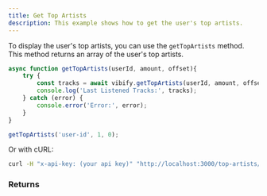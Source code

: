```yaml
---
title: Get Top Artists
description: This example shows how to get the user's top artists.
---
```



To display the user's top artists, you can use the `getTopArtists` method. This method returns an array of the user's top artists.

```js
async function getTopArtists(userId, amount, offset){
    try {
        const tracks = await vibify.getTopArtists(userId, amount, offset);
        console.log('Last Listened Tracks:', tracks);
    } catch (error) {
        console.error('Error:', error);
    }
}

getTopArtists('user-id', 1, 0);
```

Or with cURL:
```bash
curl -H "x-api-key: (your api key)" "http://localhost:3000/top-artists/user-id?amount=1"
```

### Returns

<div data-pagefind-ignore>
    <Response data-pagefind-ignore />
</div>